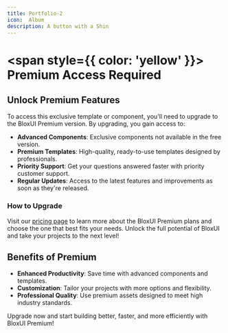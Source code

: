 ```yaml
---
title: Portfolio-2
icon:  Album
description: A button with a Shin
---
```


# <span style={{ color: 'yellow' }}> Premium Access Required</span>

## Unlock Premium Features

To access this exclusive template or component, you'll need to upgrade to the BloxUI Premium version. By upgrading, you gain access to:

- **Advanced Components**: Exclusive components not available in the free version.
- **Premium Templates**: High-quality, ready-to-use templates designed by professionals.
- **Priority Support**: Get your questions answered faster with priority customer support.
- **Regular Updates**: Access to the latest features and improvements as soon as they're released.

### How to Upgrade

Visit our [pricing page](https://uiblox.vercel.app/pricing) to learn more about the BloxUI Premium plans and choose the one that best fits your needs. Unlock the full potential of BloxUI and take your projects to the next level!

## Benefits of Premium

- **Enhanced Productivity**: Save time with advanced components and templates.
- **Customization**: Tailor your projects with more options and flexibility.
- **Professional Quality**: Use premium assets designed to meet high industry standards.

Upgrade now and start building better, faster, and more efficiently with BloxUI Premium!
